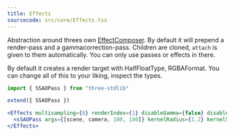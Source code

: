 ```yaml
---
title: Effects
sourcecode: src/core/Effects.tsx
---
```


Abstraction around threes own [EffectComposer](https://threejs.org/docs/#examples/en/postprocessing/EffectComposer). By default it will prepend a render-pass and a gammacorrection-pass. Children are cloned, `attach` is given to them automatically. You can only use passes or effects in there.

By default it creates a render target with HalfFloatType, RGBAFormat. You can change all of this to your liking, inspect the types.

```jsx
import { SSAOPass } from "three-stdlib"

extend({ SSAOPass })

<Effects multisampling={8} renderIndex={1} disableGamma={false} disableRenderPass={false} disableRender={false}>
  <sSAOPass args={[scene, camera, 100, 100]} kernelRadius={1.2} kernelSize={0} />
</Effects>
```
